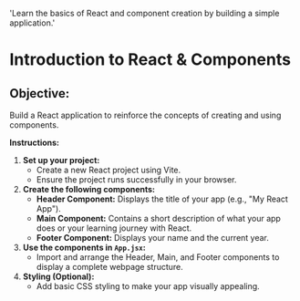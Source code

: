 
  'Learn the basics of React and component creation by building a simple application.'

<HeroPattern />

# Introduction to React & Components

## **Objective:**

Build a React application to reinforce the concepts of creating and using components.

**Instructions:**

1. **Set up your project:**
   - Create a new React project using Vite.
   - Ensure the project runs successfully in your browser.
2. **Create the following components:**
   - **Header Component:** Displays the title of your app (e.g., "My React App").
   - **Main Component:** Contains a short description of what your app does or your learning journey with React.
   - **Footer Component:** Displays your name and the current year.
3. **Use the components in `App.jsx`:**
   - Import and arrange the Header, Main, and Footer components to display a complete webpage structure.
4. **Styling (Optional):**
   - Add basic CSS styling to make your app visually appealing.
